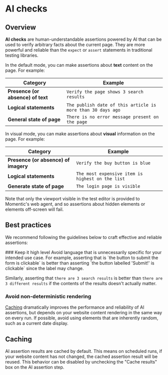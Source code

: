 
# AI checks

## Overview

**AI checks** are human-understandable assertions powered by AI that can be used to verify arbitrary facts about the current page. They are more powerful and reliable than the `expect` or `assert` statements in traditional testing libraries.

In the default mode, you can make assertions about **text** content on the page. For example:

| Category                          | Example                                                     |
| --------------------------------- | ----------------------------------------------------------- |
| **Presence (or absence) of text** | `Verify the page shows 3 search results`                    |
| **Logical statements**            | `The publish date of this article is more than 30 days ago` |
| **General state of page**         | `There is no error message present on the page`             |

In visual mode, you can make assertions about **visual** information on the page. For example:

| Category                             | Example                                          |
| ------------------------------------ | ------------------------------------------------ |
| **Presence (or absence) of imagery** | `Verify the buy button is blue`                  |
| **Logical statements**               | `The most expensive item is highest on the list` |
| **Generate state of page**           | `The login page is visible`                      |

Note that only the viewport visible in the test editor is provided to Momentic's web agent, and so assertions about hidden elements or elements off-screen will fail.

## Best practices

We recommend following the guidelines below to craft effective and reliable assertions:

<Steps>
### Keep it high level
Avoid language that is unnecessarily specific for your intended use case. For example, asserting that is `the button to submit the form is clickable` is better than asserting `the button labelled 'Submit!' is clickable` since the label may change.

Similarly, asserting that `there are 3 search results` is better than `there are 3 different results` if the contents of the results doesn't actually matter.

### Avoid non-deterministic rendering

[Caching](#caching) dramatically improves the performance and reliability of AI assertions, but depends on your website content rendering in the same way on every run. If possible, avoid using elements that are inherently random, such as a current date display.

</Steps>

## Caching

AI assertion results are cached by default. This means on scheduled runs, if your website content has not changed, the cached assertion result will be reused. This behavior can be disabled by unchecking the "Cache results" box on the AI assertion step.

